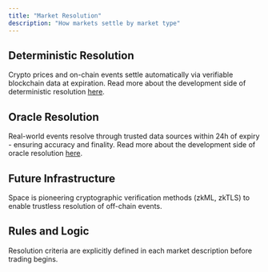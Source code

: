 ```yaml
---
title: "Market Resolution"
description: "How markets settle by market type"
---
```


## Deterministic Resolution

Crypto prices and on-chain events settle automatically via verifiable blockchain data at expiration. Read more about the development side of deterministic resolution [here](/resolution/deterministic).

## Oracle Resolution

Real-world events resolve through trusted data sources within 24h of expiry - ensuring accuracy and finality. Read more about the development side of oracle resolution [here](/resolution/oracle).

## Future Infrastructure

Space is pioneering cryptographic verification methods (zkML, zkTLS) to enable trustless resolution of off-chain events.

## Rules and Logic

Resolution criteria are explicitly defined in each market description before trading begins.